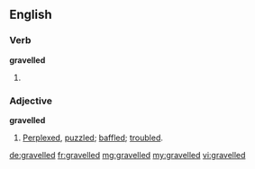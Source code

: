 ==English==

===Verb===
'''gravelled'''

# {{past of|[[gravel]]}}

===Adjective===
'''gravelled'''

# [[perplexed|Perplexed]], [[puzzled]]; [[baffled]]; [[troubled]].

[[de:gravelled]]
[[fr:gravelled]]
[[mg:gravelled]]
[[my:gravelled]]
[[vi:gravelled]]